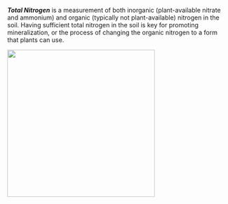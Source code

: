 ***Total Nitrogen*** is a measurement of both inorganic (plant-available nitrate
and ammonium) and organic (typically not plant-available) nitrogen in the soil.
Having sufficient total nitrogen in the soil is key for promoting
mineralization, or the process of changing the organic nitrogen to a form that
plants can use.

<!-- Image below around text for docx -->

::: {.content-visible unless-format="html"}
![](https://raw.githack.com/WA-Department-of-Agriculture/soils/main/figures/tn.png){height="3.5in"
fig-alt="Total Nitrogen (TN) measures different forms of nitrogen in the soil and is closely related to soil productivity. There is a large circle with two smaller circles inside that are labeled Organic N pools (not available, but can be made available during the growing season through microbial processing) and Inorganic N pools (changes very quickly and should be measured often but plant available). Inside the Organic N pools circle are two more circles labeled potentially mineralizable nitrogen and ACE soil protein. Inside the Inorganic N pools circle are two more circles labeled nitrate and ammonium."}
:::